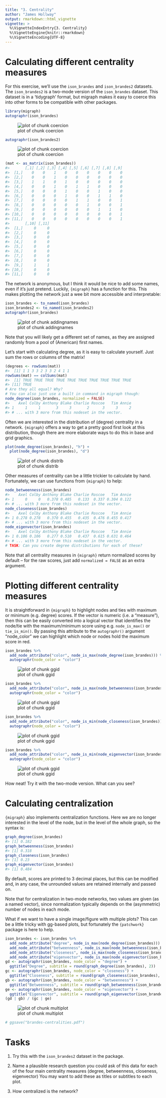 ```yaml
---
title: "3. Centrality"
author: "James Hollway"
output: rmarkdown::html_vignette
vignette: >
  %\VignetteIndexEntry{3. Centrality}
  %\VignetteEngine{knitr::rmarkdown}
  %\VignetteEncoding{UTF-8}
---
```




# Calculating different centrality measures

For this exercise, we'll use the `ison_brandes` and `ison_brandes2` datasets.
The `ison_brandes2` is a two-mode version of the `ison_brandes` dataset.
This dataset is in a 'tidygraph' format, 
but migraph makes it easy to coerce this into other forms
to be compatible with other packages.


```r
library(migraph)
autographr(ison_brandes)
```

![plot of chunk coercion](teaching/coercion-1.png)

```r
autographr(ison_brandes2)
```

![plot of chunk coercion](teaching/coercion-2.png)

```r
(mat <- as_matrix(ison_brandes))
#>       [,1] [,2] [,3] [,4] [,5] [,6] [,7] [,8] [,9]
#>  [1,]    0    0    1    0    0    0    0    0    0
#>  [2,]    0    0    1    0    0    0    0    0    0
#>  [3,]    1    1    0    1    0    0    0    0    0
#>  [4,]    0    0    1    0    1    1    0    0    0
#>  [5,]    0    0    0    1    0    0    1    0    0
#>  [6,]    0    0    0    1    0    0    1    1    0
#>  [7,]    0    0    0    0    1    1    0    0    1
#>  [8,]    0    0    0    0    0    1    0    0    1
#>  [9,]    0    0    0    0    0    0    1    1    0
#> [10,]    0    0    0    0    0    0    0    0    1
#> [11,]    0    0    0    0    0    0    0    0    1
#>       [,10] [,11]
#>  [1,]     0     0
#>  [2,]     0     0
#>  [3,]     0     0
#>  [4,]     0     0
#>  [5,]     0     0
#>  [6,]     0     0
#>  [7,]     0     0
#>  [8,]     0     0
#>  [9,]     1     1
#> [10,]     0     0
#> [11,]     0     0
```

The network is anonymous, but I think it would be nice to add some names,
even if it's just pretend. 
Luckily, `{migraph}` has a function for this.
This makes plotting the network just a wee bit more accessible and interpretable:


```r
ison_brandes <- to_named(ison_brandes)
ison_brandes2 <- to_named(ison_brandes2)
autographr(ison_brandes)
```

![plot of chunk addingnames](teaching/addingnames-1.png)

Note that you will likely get a different set of names,
as they are assigned randomly from a pool of (American) first names.

Let's start with calculating degree, as it is easy to calculate yourself.
Just sum the rows or columns of the matrix!


```r
(degrees <- rowSums(mat))
#>  [1] 1 1 3 3 2 3 3 2 4 1 1
rowSums(mat) == colSums(mat)
#>  [1] TRUE TRUE TRUE TRUE TRUE TRUE TRUE TRUE TRUE TRUE
#> [11] TRUE
# Are they all equal? Why?
# You can also just use a built in command in migraph though:
node_degree(ison_brandes, normalized = FALSE)
#>    Axel Colby Anthony Blake Charlie Roscoe   Tim Annie
#> 1     1     1       3     3       2      3     3     2
#> # ... with 3 more from this nodeset in the vector.
```

Often we are interested in the distribution of (degree) centrality in a network.
`{migraph}` offers a way to get a pretty good first look at this distribution,
though there are more elaborate ways to do this in base and grid graphics.


```r
plot(node_degree(ison_brandes), "h") +
  plot(node_degree(ison_brandes), "d")
```

![plot of chunk distrib](teaching/distrib-1.png)

Other measures of centrality can be a little trickier to calculate by hand.
Fortunately, we can use functions from `{migraph}` to help:


```r
node_betweenness(ison_brandes)
#>    Axel Colby Anthony Blake Charlie Roscoe   Tim Annie
#> 1     0     0   0.378 0.485   0.133  0.337 0.304 0.122
#> # ... with 3 more from this nodeset in the vector.
node_closeness(ison_brandes)
#>    Axel Colby Anthony Blake Charlie Roscoe   Tim Annie
#> 1 0.278 0.278   0.370 0.455   0.435  0.476 0.455 0.417
#> # ... with 3 more from this nodeset in the vector.
node_eigenvector(ison_brandes)
#>    Axel Colby Anthony Blake Charlie Roscoe   Tim Annie
#> 1 0.106 0.106   0.277 0.510   0.437  0.615 0.631 0.464
#> # ... with 3 more from this nodeset in the vector.
# TASK: Can you create degree distributions for each of these?
```

Note that all centrality measures in `{migraph}` return normalized
scores by default -- 
for the raw scores, just add `normalized = FALSE` as an extra argument.

# Plotting different centrality measures

It is straightforward in `{migraph}` to highlight nodes and ties 
with maximum or minimum (e.g. degree) scores.
If the vector is numeric (i.e. a "measure"),
then this can be easily converted into a logical vector that
identifies the node/tie with the maximum/minimum score using
e.g. `node_is_max()` or `tie_is_min()`.
By passing this attribute to the `autographr()` argument "node_color"
we can highlight which node or nodes hold the maximum score in red.


```r
ison_brandes %>%
  add_node_attribute("color", node_is_max(node_degree(ison_brandes))) %>%
  autographr(node_color = "color")
```

![plot of chunk ggid](teaching/ggid-1.png)

```r
ison_brandes %>%
  add_node_attribute("color", node_is_max(node_betweenness(ison_brandes))) %>%
  autographr(node_color = "color")
```

![plot of chunk ggid](teaching/ggid-2.png)

```r
ison_brandes %>%
  add_node_attribute("color", node_is_min(node_closeness(ison_brandes))) %>%
  autographr(node_color = "color")
```

![plot of chunk ggid](teaching/ggid-3.png)

```r
ison_brandes %>%
  add_node_attribute("color", node_is_min(node_eigenvector(ison_brandes))) %>%
  autographr(node_color = "color")
```

![plot of chunk ggid](teaching/ggid-4.png)

How neat! Try it with the two-mode version.
What can you see?

# Calculating centralization

`{migraph}` also implements centralization functions.
Here we are no longer interested in the level of the node,
but in the level of the whole graph, so the syntax is:


```r
graph_degree(ison_brandes)
#> [1] 0.182
graph_betweenness(ison_brandes)
#> [1] 0.318
graph_closeness(ison_brandes)
#> [1] 0.23
graph_eigenvector(ison_brandes)
#> [1] 0.484
```

By default, scores are printed to 3 decimal places,
but this can be modified and, in any case, 
the unrounded values are retained internally and passed on.

Note that for centralization in two-mode networks,
two values are given (as a named vector),
since normalization typically depends on the (asymmetric)
number of nodes in each mode.

What if we want to have a single image/figure with multiple plots?
This can be a little tricky with gg-based plots,
but fortunately the `{patchwork}` package is here to help.


```r
ison_brandes <- ison_brandes %>%
  add_node_attribute("degree", node_is_max(node_degree(ison_brandes))) %>%
  add_node_attribute("betweenness", node_is_max(node_betweenness(ison_brandes))) %>%
  add_node_attribute("closeness", node_is_max(node_closeness(ison_brandes))) %>%
  add_node_attribute("eigenvector", node_is_max(node_eigenvector(ison_brandes)))
gd <- autographr(ison_brandes, node_color = "degree") + 
  ggtitle("Degree", subtitle = round(graph_degree(ison_brandes), 2))
gc <- autographr(ison_brandes, node_color = "closeness") + 
  ggtitle("Closeness", subtitle = round(graph_closeness(ison_brandes), 2))
gb <- autographr(ison_brandes, node_color = "betweenness") + 
  ggtitle("Betweenness", subtitle = round(graph_betweenness(ison_brandes), 2))
ge <- autographr(ison_brandes, node_color = "eigenvector") + 
  ggtitle("Eigenvector", subtitle = round(graph_eigenvector(ison_brandes), 2))
(gd | gb) / (gc | ge)
```

![plot of chunk multiplot](teaching/multiplot-1.png)

```r
# ggsave("brandes-centralities.pdf")
```

# Tasks
1. Try this with the `ison_brandes2` dataset in the package.

2. Name a plausible research question you could ask of this data
for each of the four main centrality measures
(degree, betweenness, closeness, eigenvector)
You may want to add these as titles or subtitles to each plot.

3. How centralized is the network?

